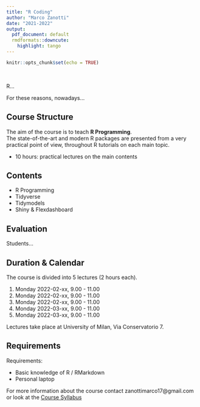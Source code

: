 ```yaml
---
title: "R Coding"
author: "Marco Zanotti"
date: "2021-2022"
output:
  pdf_document: default
  rmdformats::downcute:
    highlight: tango
---
```


```r
knitr::opts_chunk$set(echo = TRUE)
```

&nbsp;  

R... 

For these reasons, nowadays...  


## Course Structure

The aim of the course is to teach **R Programming**.  
The state-of-the-art and modern R packages are presented from a very practical 
point of view, throughout R tutorials on each main topic. 

* 10 hours: practical lectures on the main contents  


## Contents

* R Programming
* Tidyverse
* Tidymodels
* Shiny & Flexdashboard


\pagebreak


## Evaluation

Students...


## Duration & Calendar

The course is divided into 5 lectures (2 hours each).

1. Monday 2022-02-xx, 9.00 - 11.00
2. Monday 2022-02-xx, 9.00 - 11.00
3. Monday 2022-02-xx, 9.00 - 11.00
4. Monday 2022-03-xx, 9.00 - 11.00
5. Monday 2022-03-xx, 9.00 - 11.00

Lectures take place at University of Milan, Via Conservatorio 7.   


## Requirements

Requirements:

* Basic knowledge of R / RMarkdown  
* Personal laptop  


For more information about the course contact zanottimarco17@gmail.com
or look at the 
[Course Syllabus](https://marcozanotti.github.io/rcoding-course/general-infos/rcod_syllabus.html)
